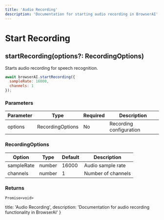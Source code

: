 ```yaml
---
title: 'Audio Recording'
description: 'Documentation for starting audio recording in BrowserAI'
---
```


# Start Recording

## startRecording(options?: RecordingOptions)

Starts audio recording for speech recognition.

```javascript copy
await browserAI.startRecording({
  sampleRate: 16000,
  channels: 1
});
```

### Parameters

| Parameter | Type | Required | Description |
|-----------|------|----------|-------------|
| options | RecordingOptions | No | Recording configuration |

### RecordingOptions

| Option | Type | Default | Description |
|--------|------|---------|-------------|
| sampleRate | number | 16000 | Audio sample rate |
| channels | number | 1 | Number of channels |

### Returns
`Promise<void>`

  title: 'Audio Recording',
  description: 'Documentation for audio recording functionality in BrowserAI'
}